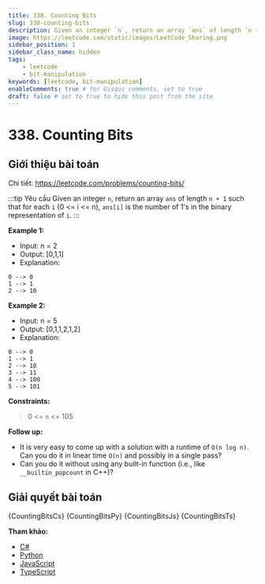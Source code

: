 ```yaml
---
title: 338. Counting Bits
slug: 338-counting-bits
description: Given an integer `n`, return an array `ans` of length `n + 1` such that for each `i` (0 <= i <= n), `ans[i]` is the number of 1's in the binary representation of `i`.
image: https://leetcode.com/static/images/LeetCode_Sharing.png
sidebar_position: 1
sidebar_class_name: hidden
tags:
    - leetcode
    - bit-manipulation
keywords: [leetcode, bit-manipulation]
enableComments: true # for Gisqus comments, set to true
draft: false # set to true to hide this post from the site
---
```



# 338. Counting Bits

## Giới thiệu bài toán

Chi tiết: https://leetcode.com/problems/counting-bits/

:::tip Yêu cầu
Given an integer `n`, return an array `ans` of length `n + 1` such that for each `i` (0 <= i <= n), `ans[i]` is the number of 1's in the binary representation of `i`.
:::

**Example 1:**

- Input: n = 2
- Output: [0,1,1]
- Explanation:
```log
0 --> 0
1 --> 1
2 --> 10
```

**Example 2:**

- Input: n = 5
- Output: [0,1,1,2,1,2]
- Explanation:
```log
0 --> 0
1 --> 1
2 --> 10
3 --> 11
4 --> 100
5 --> 101
```

**Constraints:**

> 0 <= `n` <= 105
 
**Follow up:**

- It is very easy to come up with a solution with a runtime of `O(n log n)`. Can you do it in linear time `O(n)` and possibly in a single pass?
- Can you do it without using any built-in function (i.e., like `__builtin_popcount` in C++)?

## Giải quyết bài toán

<Tabs defaultValue="csharp" groupId="language" queryString>
  <TabItem value="csharp" label="C#">
    <CodeBlock language="csharp" showLineNumbers>
        {CountingBitsCs}
    </CodeBlock>
  </TabItem>
  <TabItem value="python" label="Python">
    <CodeBlock language="python" showLineNumbers>
        {CountingBitsPy}
    </CodeBlock>
  </TabItem>
  <TabItem value="javascript" label="JavaScript">
    <CodeBlock language="javascript" showLineNumbers>
        {CountingBitsJs}
    </CodeBlock>
  </TabItem>
   <TabItem value="typescript" label="TypeScript">
    <CodeBlock language="typescript" showLineNumbers>
        {CountingBitsTs}
    </CodeBlock>
  </TabItem>
</Tabs>

**Tham khảo:**
- [C#](https://leetcode.com/submissions/detail/1039509439/)
- [Python](https://leetcode.com/submissions/detail/1039538497/)
- [JavaScript](https://leetcode.com/submissions/detail/1039545417/)
- [TypeScript](https://leetcode.com/submissions/detail/1039547895/)